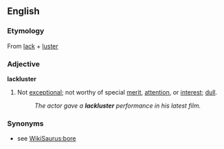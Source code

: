 ==English==
===Etymology===
From [[lack]] + [[luster]]

===Adjective===
'''lackluster'''
#Not [[exceptional]]; not worthy of special [[merit]], [[attention]], or [[interest]]; [[dull]].
#:''The actor gave a '''lackluster''' performance in his latest film.''

===Synonyms===
*see [[WikiSaurus:bore]]